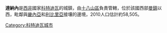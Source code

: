'''達納內'''是[[西非|西非]]國家[[科特迪瓦|科特迪瓦]]的城鎮，由[[十八山區|十八山區]]負責管轄，位於該國西部[[曼鎮|曼鎮]]以西，毗鄰與[[畿內亞|畿內亞]]和[[利比里亞|利比里亞]]接壤的邊境，2010人口估計約58,505。

{{Coord|7|16|N|8|10|W|region:CI_type:city|display=title}}

[[Category:科特迪瓦城市|Category:科特迪瓦城市]]

{{CotedIvoire-stub}}